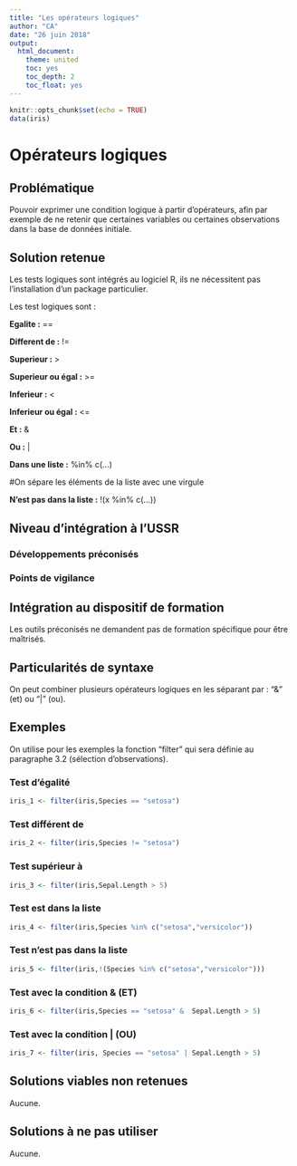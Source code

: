---
title: "Les opérateurs logiques"
author: "CA"
date: "26 juin 2018"
output:
  html_document:
    theme: united
    toc: yes
    toc_depth: 2
    toc_float: yes
---

```{r setup, include=FALSE}
knitr::opts_chunk$set(echo = TRUE)
data(iris)
```
# Opérateurs logiques

## Problématique

Pouvoir exprimer une condition logique à partir d'opérateurs, afin par exemple de ne retenir que certaines variables ou certaines observations dans la base de données initiale.

## Solution retenue

Les tests logiques sont intégrés au logiciel R, ils ne nécessitent pas l'installation d'un package particulier.

Les test logiques sont :

**Egalite :**  ==

**Different de :**  !=

**Superieur :**  >

**Superieur ou égal :**  >=

**Inferieur :**  <

**Inferieur ou égal :**  <=

**Et :**  &

**Ou :**   |

**Dans une liste :**   %in% c(…) 

#On sépare les éléments de la liste avec une virgule

**N'est pas dans la liste :**  !(x %in% c(…))

## Niveau d'intégration à l'USSR

### Développements préconisés


### Points de vigilance


## Intégration au dispositif de formation

Les outils préconisés ne demandent pas de formation spécifique pour être maîtrisés.

## Particularités de syntaxe

On peut combiner plusieurs opérateurs logiques en les séparant par :
"&" (et) ou "|" (ou).

## Exemples

On utilise pour les exemples la fonction "filter" qui sera définie au paragraphe 3.2 (sélection d'observations).

### Test d'égalité 

```{r égalité}

iris_1 <- filter(iris,Species == "setosa")

```

### Test différent de

```{r different}

iris_2 <- filter(iris,Species != "setosa")

```

### Test supérieur à

```{r supérieur}

iris_3 <- filter(iris,Sepal.Length > 5)

```

### Test est dans la liste

```{r dans liste}

iris_4 <- filter(iris,Species %in% c("setosa","versicolor"))

```

### Test n'est pas dans la liste

```{r pas dans liste}

iris_5 <- filter(iris,!(Species %in% c("setosa","versicolor")))

```

### Test avec la condition & (ET)

```{r et}

iris_6 <- filter(iris,Species == "setosa" &  Sepal.Length > 5)

```

### Test avec la condition | (OU)

```{r ou}

iris_7 <- filter(iris, Species == "setosa" | Sepal.Length > 5)

```


## Solutions viables non retenues

Aucune.


## Solutions à ne pas utiliser

Aucune.
